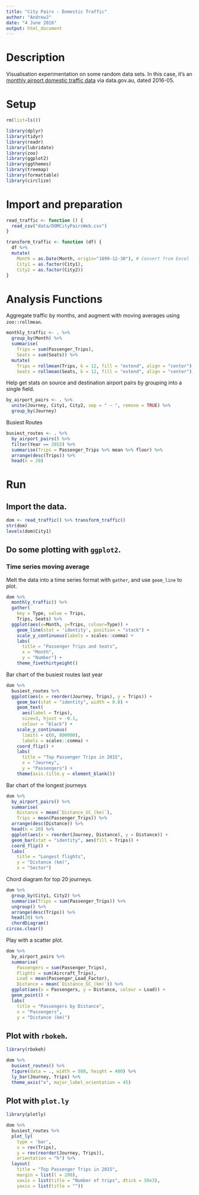 ```yaml
---
title: "City Pairs - Domestic Traffic"
author: "AndrewJ"
date: "4 June 2016"
output: html_document
---
```


# Description

Visualisation experimentation on some random data sets. In this case, it's an [monthly airport domestic traffic data](https://data.gov.au/dataset/domestic-airlines-top-routes-and-totals) via data.gov.au, dated 2016-05.

# Setup

```r
rm(list=ls())

library(dplyr)
library(tidyr)
library(readr)
library(lubridate)
library(zoo)
library(ggplot2)
library(ggthemes)
library(treemap)
library(formattable)
library(circlize)
```

# Import and preparation

```r
read_traffic <- function () {
  read_csv("data/DOMCityPairsWeb.csv")
}
```

```r
transform_traffic <- function (df) {
  df %>% 
  mutate(
    Month = as.Date(Month, origin="1899-12-30"), # Convert from Excel format
    City1 = as.factor(City1),
    City2 = as.factor(City2))
}
```

# Analysis Functions

Aggregate traffic by months, and augment with moving averages using `zoo::rollmean`.

```r
monthly_traffic <- . %>%
  group_by(Month) %>%
  summarise(
    Trips = sum(Passenger_Trips),
    Seats = sum(Seats)) %>%
  mutate(
    Trips = rollmean(Trips, k = 12, fill = "extend", align = "center"),
    Seats = rollmean(Seats, k = 12, fill = "extend", align = "center"))
```

Help get stats on source and destination airport pairs by grouping into a single field.

```r
by_airport_pairs <- . %>%
  unite(Journey, City1, City2, sep = " — ", remove = TRUE) %>%
  group_by(Journey)
```

Busiest Routes

```r
busiest_routes <- . %>%
  by_airport_pairs() %>%
  filter(Year == 2015) %>%
  summarise(Trips = Passenger_Trips %>% mean %>% floor) %>%
  arrange(desc(Trips)) %>%
  head(n = 20)
```


# Run

## Import the data.

```r
dom <- read_traffic() %>% transform_traffic()
str(dom)
levels(dom$City1)
```

## Do some plotting with `ggplot2`.

### Time series moving average

Melt the data into a time series format with `gather`, and use `geom_line` to plot.

```r
dom %>%
  monthly_traffic() %>%
  gather(
    key = Type, value = Trips, 
    Trips, Seats) %>%
  ggplot(aes(x=Month, y=Trips, colour=Type)) +
    geom_line(stat = 'identity', position = "stack") +
    scale_y_continuous(labels = scales::comma) +
    labs(
      title = "Passenger Trips and Seats", 
      x = "Month", 
      y = "Number") +
    theme_fivethirtyeight()
```

Bar chart of the busiest routes last year

```r
dom %>%
  busiest_routes %>%
  ggplot(aes(x = reorder(Journey, Trips), y = Trips)) +
    geom_bar(stat = "identity", width = 0.8) +
    geom_text(
      aes(label = Trips), 
      size=3, hjust = -0.1, 
      colour = "black") +
    scale_y_continuous(
      limits = c(0, 800000),
      labels = scales::comma) +
    coord_flip() +
    labs(
      title = "Top Passenger Trips in 2015", 
      x = "Journey", 
      y = "Passengers") +
    theme(axis.title.y = element_blank())
```

Bar chart of the longest journeys

```r
dom %>%
  by_airport_pairs() %>%
  summarise(
    Distance = mean(`Distance_GC_(km)`),
    Trips = mean(Passenger_Trips)) %>%
  arrange(desc(Distance)) %>%
  head(n = 20) %>%
  ggplot(aes(x = reorder(Journey, Distance), y = Distance)) +
  geom_bar(stat = "identity", aes(fill = Trips)) +
  coord_flip() +
  labs(
    title = "Longest flights", 
    y = "Distance (km)", 
    x = "Sector")
```

Chord diagram for top 20 journeys.

```r
dom %>%
  group_by(City1, City2) %>%
  summarise(Trips = sum(Passenger_Trips)) %>%
  ungroup() %>%
  arrange(desc(Trips)) %>%
  head(20) %>%
  chordDiagram()
circos.clear()
```

Play with a scatter plot.

```r
dom %>%
  by_airport_pairs %>%
  summarise(
    Passengers = sum(Passenger_Trips), 
    Flights = sum(Aircraft_Trips),
    Load = mean(Passenger_Load_Factor),
    Distance = mean(`Distance_GC_(km)`)) %>%
  ggplot(aes(x = Passengers, y = Distance, colour = Load)) +
  geom_point() +
  labs(
    title = "Passengers by Distance",
    x = "Passengers",
    y = "Distance (km)")
```

## Plot with `rbokeh`.

```r
library(rbokeh)

dom %>% 
  busiest_routes() %>%
  figure(data = ., width = 500, height = 400) %>%
  ly_bar(Journey, Trips) %>%
  theme_axis("x", major_label_orientation = 45)
```

## Plot with `plot.ly`

```r
library(plotly)

dom %>%
  busiest_routes %>%
  plot_ly(
    type = 'bar', 
    x = rev(Trips),
    y = rev(reorder(Journey, Trips)),
    orientation = "h") %>%
  layout(
    title = "Top Passenger Trips in 2015",
    margin = list(l = 200),
    xaxis = list(title = "Number of trips", dtick = 50e3),
    yaxis = list(title = ""))
```

